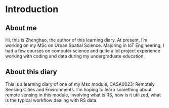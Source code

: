 # Introduction

## About me

Hi, this is Zhenghao, the author of this learning diary. At present, I'm working on my MSc on Urban Spatial Science. Majoring in IoT Engineering, I had a few courses on computer science and quite a lot project experience working with coding and data during my undergraduate education.

## About this diary

This is a learning diary of one of my Msc module, CASA0023: Remotely Sensing Cities and Environments. I'm hoping to learn something about remote sensing in this module, involving what is RS, how is it utilized, what is the typical workflow dealing with RS data.

